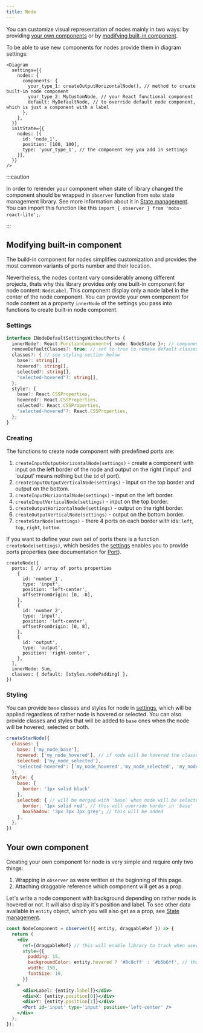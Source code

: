 ```yaml
---
title: Node
---
```


You can customize visual representation of nodes mainly in two ways: by providing [your own
components](#your-own-component) or by [modifying built-in component](#modifying-built-in-component).

To be able to use new components for nodes provide them in diagram settings:

```tsx
<Diagram
  settings={{
    nodes: {
      components: {
        your_type_1: createOutputHorizontalNode(), // method to create built-in node component
        your_type_2: MyCustomNode, // your React functional component
        default: MyDefaultNode, // to override default node component, which is just a component with a label
      },
    },
  }}
  initState={{
    nodes: [{
      id: 'node_1',
      position: [100, 100],
      type: 'your_type_1', // the component key you add in settings
    }],
  }}
/>
```

:::caution

In order to rerender your component when state of library changed the component should be wrapped in `observer` function from `mobx` state management library. See more information about it in [State management](../stateManagement). You can import this function like this `import { observer } from 'mobx-react-lite';`.

:::

## Modifying built-in component

The build-in component for nodes simplifies customization and provides the most common variants of ports number and their location. 

Nevertheless, the nodes content vary considerably among different projects, thats why this library provides only one built-in component for node content: `NodeLabel`. This component display only a node label in the center of the node component. You can provide your own component for node content as a property `innerNode` of the settings you pass into functions to create built-in node component.

### Settings

```ts 
interface INodeDefaultSettingsWithoutPorts {
  innerNode?: React.FunctionComponent<{ node: NodeState }>; // component to display node content
  removeDefaultClasses?: true; // set to true to remove default classes
  classes?: { // see styling section below
    base?: string[],
    hovered?: string[],
    selected?: string[],
    "selected-hovered"?: string[],
  };
  style?: {
    base?: React.CSSProperties,
    hovered?: React.CSSProperties,
    selected?: React.CSSProperties,
    "selected-hovered"?: React.CSSProperties,
  };
}
```

### Creating

The functions to create node component with predefined ports are:
1. `createInputOutputHorizontalNode(settings)` - create a component with input on the left border of the node and output on the right ('input' and 'output' means nothing but the `id` of port).
2. `createInputOutputVerticalNode(settings)` - input on the top border and output on the bottom.
3. `createInputHorizontalNode(settings)` - input on the left border.
4. `createInputVerticalNode(settings)` - input on the top border.
5. `createOutputHorizontalNode(settings)` - output on the right border.
6. `createOutputVerticalNode(settings)` - output on the bottom border.
7. `createStarNode(settings)` - there 4 ports on each border with ids: `left`, `top`, `right`, `bottom`.

If you want to define your own set of ports there is a function `createNode(settings)`, which besides the [settings](#settings) enables you to provide ports properties (see documentation for [Port](port)).
```tsx title="Definition of Sum node component from calculator example"
createNode({
  ports: [ // array of ports properties
    {
      id: 'number_1',
      type: 'input',
      position: 'left-center',
      offsetFromOrigin: [0, -8],
    },
    {
      id: 'number_2',
      type: 'input',
      position: 'left-center',
      offsetFromOrigin: [0, 8],
    },
    {
      id: 'output',
      type: 'output',
      position: 'right-center',
    },
  ],
  innerNode: Sum,
  classes: { default: [styles.nodePadding] },
})
```

### Styling

You can provide `base` classes and styles for node in [settings](#settings), which will be applied regardless of rather node is hovered or selected. You can also provide classes and styles that will be added to `base` ones when the node will be hovered, selected or both.
```jsx
createStarNode({
  classes: {
    base: ['my_node_base'],
    hovered: ['my_node_hovered'], // if node will be hovered the classes 'my_node_base' and 'my_node_hovered' will be added to component
    selected: ['my_node_selected'],
    "selected-hovered": ['my_node_hovered','my_node_selected', 'my_node_hovered_and_selected'],
  };
  style: {
    base: {
      border: '1px solid black'
    },
    selected: { // will be merged with 'base' when node will be selected
      border: '1px solid red', // this will override border in 'base'
      boxShadow: '3px 3px 3px grey'; // this will be added
    },
  };
})
```

## Your own component

Creating your own component for node is very simple and require only two things:
1. Wrapping in `observer` as were written at the beginning of this page.
2. Attaching draggable reference which component will get as a prop.

Let's write a node component with background depending on rather node is hovered or not. It will also display it's position and label. To see other data available in `entity` object, which you will also get as a prop, see [State management](../stateManagement#node).
```jsx
const NodeComponent = observer(({ entity, draggableRef }) => {
  return (
    <div
      ref={draggableRef} // this will enable library to track when user hover, drag the node etc. 
      style={{
        padding: 15,
        backgroundColor: entity.hovered ? '#8c8cff' : '#b6b6ff', // thanks to wrapping in 'observer' component will subscribe to all properties you read from any observable object
        width: 150,
        fontSize: 10,
      }}
    >
      <div>Label: {entity.label]}</div>
      <div>X: {entity.position[0]}</div>
      <div>Y: {entity.position[1]}</div>
      <Port id='input' type='input' position='left-center' />
    </div>
  );
});
```
